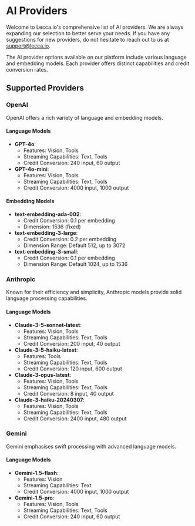 
# AI Providers

Welcome to Lecca.io's comprehensive list of AI providers. We are always expanding our selection to better serve your needs. If you have any suggestions for new providers, do not hesitate to reach out to us at [support@lecca.io](mailto:support@lecca.io).

<Callout emoji="🤖" type="info">
  The AI provider options available on our platform include various language and
  embedding models. Each provider offers distinct capabilities and credit
  conversion rates.
</Callout>

## Supported Providers

### OpenAI

OpenAI offers a rich variety of language and embedding models.

#### Language Models

- **GPT-4o**:
  - Features: Vision, Tools
  - Streaming Capabilities: Text, Tools
  - Credit Conversion: 240 input, 60 output
- **GPT-4o-mini**:
  - Features: Vision, Tools
  - Streaming Capabilities: Text, Tools
  - Credit Conversion: 4000 input, 1000 output

#### Embedding Models

- **text-embedding-ada-002**:
  - Credit Conversion: 0.1 per embedding
  - Dimension: 1536 (fixed)
- **text-embedding-3-large**:
  - Credit Conversion: 0.2 per embedding
  - Dimension Range: Default 512, up to 3072
- **text-embedding-3-small**:
  - Credit Conversion: 0.1 per embedding
  - Dimension Range: Default 1024, up to 1536

### Anthropic

Known for their efficiency and simplicity, Anthropic models provide solid language processing capabilities.

#### Language Models

- **Claude-3-5-sonnet-latest**:
  - Features: Vision, Tools
  - Streaming Capabilities: Text, Tools
  - Credit Conversion: 200 input, 40 output
- **Claude-3-5-haiku-latest**:
  - Features: Tools
  - Streaming Capabilities: Text, Tools
  - Credit Conversion: 120 input, 600 output
- **Claude-3-opus-latest**:
  - Features: Vision, Tools
  - Streaming Capabilities: Text, Tools
  - Credit Conversion: 8 input, 40 output
- **Claude-3-haiku-20240307**:
  - Features: Vision, Tools
  - Streaming Capabilities: Text, Tools
  - Credit Conversion: 2400 input, 480 output

### Gemini

Gemini emphasises swift processing with advanced language models.

#### Language Models

- **Gemini-1.5-flash**:
  - Features: Vision
  - Streaming Capabilities: Text
  - Credit Conversion: 4000 input, 1000 output
- **Gemini-1.5-pro**:
  - Features: Vision, Tools
  - Streaming Capabilities: Text, Tools
  - Credit Conversion: 240 input, 60 output

